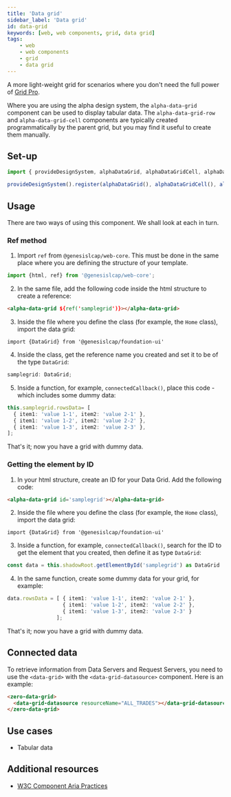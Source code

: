 ```yaml
---
title: 'Data grid'
sidebar_label: 'Data grid'
id: data-grid
keywords: [web, web components, grid, data grid]
tags:
    - web
    - web components
    - grid
    - data grid
---
```



A more light-weight grid for scenarios where you don't need the full power of [Grid Pro](../../../../web/web-components/grids/grid-pro/grid-pro-intro/).

Where you are using the alpha design system, the `alpha-data-grid` component can be used to display tabular data. The `alpha-data-grid-row` and `alpha-data-grid-cell` components are typically created programmatically by the parent grid, but you may find it useful to create them manually.

## Set-up

```ts
import { provideDesignSystem, alphaDataGrid, alphaDataGridCell, alphaDataGridRow } from '@genesislcap/alpha-design-system';

provideDesignSystem().register(alphaDataGrid(), alphaDataGridCell(), alphaDataGridRow());
```

## Usage

There are two ways of using this component. We shall look at each in turn.

### Ref method

1. Import `ref` from `@genesislcap/web-core`. This must be done in the same place where you are defining the structure of your template.

```typescript
import {html, ref} from '@genesislcap/web-core';
```

2. In the same file, add the following code inside the html structure to create a reference:

```html
<alpha-data-grid ${ref('samplegrid')}></alpha-data-grid>    
```

3. Inside the file where you define the class (for example, the `Home` class), import the data grid:

```
import {DataGrid} from '@genesislcap/foundation-ui'
```

4. Inside the class, get the reference name you created and set it to be of the type `DataGrid`:

```ts
samplegrid: DataGrid;
```
5. Inside a function, for example, `connectedCallback()`, place this code - which includes some dummy data:

```ts
this.samplegrid.rowsData= [
  { item1: 'value 1-1', item2: 'value 2-1' },
  { item1: 'value 1-2', item2: 'value 2-2' },
  { item1: 'value 1-3', item2: 'value 2-3' },
];
```
That's it; now you have a grid with dummy data. 

### Getting the element by ID

1. In your html structure, create an ID for your Data Grid. Add the following code:

```html
<alpha-data-grid id='samplegrid'></alpha-data-grid>    
```

2. Inside the file where you define the class (for example, the `Home` class), import the data grid:

```
import {DataGrid} from '@genesislcap/foundation-ui'
```

3. Inside a function, for example, `connectedCallback()`, search for the ID to get the element that you created, then define it as type `DataGrid`:

```ts
const data = this.shadowRoot.getElementById('samplegrid') as DataGrid
```
4. In the same function, create some dummy data for your grid, for example:

```ts
data.rowsData = [ { item1: 'value 1-1', item2: 'value 2-1' },
                  { item1: 'value 1-2', item2: 'value 2-2' },
                  { item1: 'value 1-3', item2: 'value 2-3' }
                ];
```

That's it; now you have a grid with dummy data. 

## Connected data

To retrieve information from Data Servers and Request Servers, you need to use the `<data-grid>` with the `<data-grid-datasource>` component. Here is an example:

```html
<zero-data-grid>
  <data-grid-datasource resourceName="ALL_TRADES"></data-grid-datasource>
</zero-data-grid>
```

## Use cases

* Tabular data

## Additional resources

- [W3C Component Aria Practices](https://www.w3.org/WAI/ARIA/apg/patterns/grid/)
